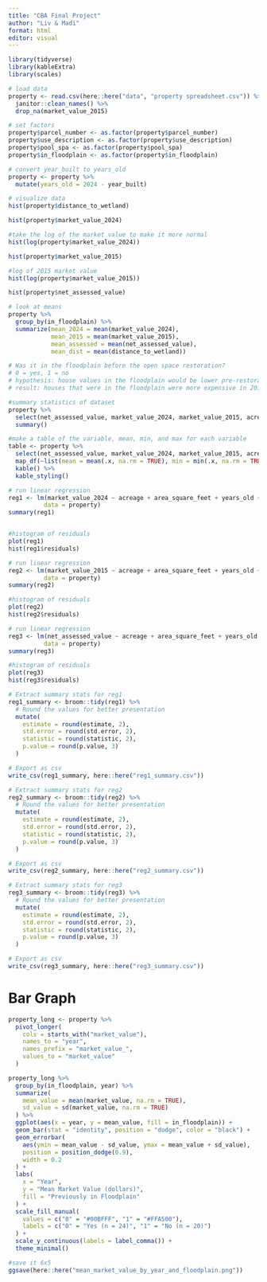 ```yaml
---
title: "CBA Final Project"
author: "Liv & Madi"
format: html
editor: visual
---
```


```r
library(tidyverse)
library(kableExtra)
library(scales)
```

```r
# load data
property <- read.csv(here::here("data", "property spreadsheet.csv")) %>% 
  janitor::clean_names() %>% 
  drop_na(market_value_2015)
```

```r
# set factors
property$parcel_number <- as.factor(property$parcel_number)
property$use_description <- as.factor(property$use_description)
property$pool_spa <- as.factor(property$pool_spa)
property$in_floodplain <- as.factor(property$in_floodplain)

# convert year_built to years_old
property <- property %>% 
  mutate(years_old = 2024 - year_built)
```


```r
# visualize data
hist(property$distance_to_wetland)

hist(property$market_value_2024)

#take the log of the market value to make it more normal
hist(log(property$market_value_2024))

hist(property$market_value_2015)

#log of 2015 market value
hist(log(property$market_value_2015))

hist(property$net_assessed_value)
```

```r
# look at means
property %>% 
  group_by(in_floodplain) %>% 
  summarize(mean_2024 = mean(market_value_2024),
            mean_2015 = mean(market_value_2015),
            mean_assessed = mean(net_assessed_value),
            mean_dist = mean(distance_to_wetland))

# Was it in the floodplain before the open space restoration? 
# 0 = yes, 1 = no
# hypothesis: house values in the floodplain would be lower pre-restoration and about similar post-restoration
# result: houses that were in the floodplain were more expensive in 2015 and in 2024 (but is this difference significant?)
```

```r
#summary statistics of dataset
property %>% 
  select(net_assessed_value, market_value_2024, market_value_2015, acreage, area_square_feet, years_old, number_bedrooms, number_bathrooms, number_fireplaces, garage, distance_to_wetland) %>% 
  summary()

#make a table of the variable, mean, min, and max for each variable
table <- property %>% 
  select(net_assessed_value, market_value_2024, market_value_2015, acreage, area_square_feet, years_old, number_bedrooms, number_bathrooms, number_fireplaces, garage, distance_to_wetland) %>% 
  map_df(~list(mean = mean(.x, na.rm = TRUE), min = min(.x, na.rm = TRUE), max = max(.x, na.rm = TRUE))) %>% 
  kable() %>% 
  kable_styling()

```


```r
# run linear regression
reg1 <- lm(market_value_2024 ~ acreage + area_square_feet + years_old + number_bedrooms + number_bathrooms + number_fireplaces + garage + pool_spa + distance_to_wetland + in_floodplain,
          data = property)
summary(reg1)


#histogram of residuals
plot(reg1)
hist(reg1$residuals)
```

```r
# run linear regression
reg2 <- lm(market_value_2015 ~ acreage + area_square_feet + years_old + number_bedrooms + number_bathrooms + number_fireplaces + garage + pool_spa + distance_to_wetland + in_floodplain,
          data = property)
summary(reg2)

#histogram of residuals
plot(reg2)
hist(reg2$residuals)
```

```r
# run linear regression
reg3 <- lm(net_assessed_value ~ acreage + area_square_feet + years_old + number_bedrooms + number_bathrooms + number_fireplaces + garage + pool_spa + distance_to_wetland + in_floodplain,
          data = property)
summary(reg3)

#histogram of residuals
plot(reg3)
hist(reg3$residuals)
```


```r
# Extract summary stats for reg1
reg1_summary <- broom::tidy(reg1) %>%
  # Round the values for better presentation
  mutate(
    estimate = round(estimate, 2),
    std.error = round(std.error, 2),
    statistic = round(statistic, 2),
    p.value = round(p.value, 3)
  )

# Export as csv
write_csv(reg1_summary, here::here("reg1_summary.csv"))

# Extract summary stats for reg2
reg2_summary <- broom::tidy(reg2) %>%
  # Round the values for better presentation
  mutate(
    estimate = round(estimate, 2),
    std.error = round(std.error, 2),
    statistic = round(statistic, 2),
    p.value = round(p.value, 3)
  )

# Export as csv
write_csv(reg2_summary, here::here("reg2_summary.csv"))

# Extract summary stats for reg3
reg3_summary <- broom::tidy(reg3) %>%
  # Round the values for better presentation
  mutate(
    estimate = round(estimate, 2),
    std.error = round(std.error, 2),
    statistic = round(statistic, 2),
    p.value = round(p.value, 3)
  )

# Export as csv
write_csv(reg3_summary, here::here("reg3_summary.csv"))

```

# Bar Graph

```r
property_long <- property %>%
  pivot_longer(
    cols = starts_with("market_value"),
    names_to = "year",
    names_prefix = "market_value_",
    values_to = "market_value"
  )
```

```r
property_long %>%
  group_by(in_floodplain, year) %>%
  summarize(
    mean_value = mean(market_value, na.rm = TRUE),
    sd_value = sd(market_value, na.rm = TRUE)
  ) %>%
  ggplot(aes(x = year, y = mean_value, fill = in_floodplain)) +
  geom_bar(stat = "identity", position = "dodge", color = "black") +
  geom_errorbar(
    aes(ymin = mean_value - sd_value, ymax = mean_value + sd_value),
    position = position_dodge(0.9),
    width = 0.2
  ) +
  labs(
    x = "Year",
    y = "Mean Market Value (dollars)",
    fill = "Previously in Floodplain"
  ) +
  scale_fill_manual(
    values = c("0" = "#00BFFF", "1" = "#FFA500"),
    labels = c("0" = "Yes (n = 24)", "1" = "No (n = 20)")
  ) +
  scale_y_continuous(labels = label_comma()) + 
  theme_minimal()

#save it 6x5
ggsave(here::here("mean_market_value_by_year_and_floodplain.png"))


```

